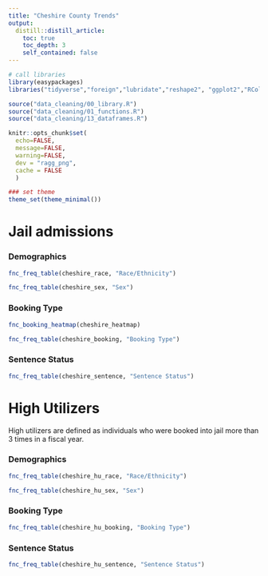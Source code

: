 ```yaml
---
title: "Cheshire County Trends"
output: 
  distill::distill_article:
    toc: true
    toc_depth: 3
    self_contained: false
---
```


```r
# call libraries
library(easypackages)
libraries("tidyverse","foreign","lubridate","reshape2", "ggplot2","RColorBrewer","knitr","forcats","openxlsx","statar","svDialogs","xlsx", "magrittr","stringr", "data.table","janitor","kableExtra","leaflet", "readr", "rmarkdown","rowr", "gganimate", "gifski","tidycensus","sf","htmltools","acs","tigris","mapview","rgeos", "ggrepel", "censusxy","gdata","lavaan","mclust","tmap","scales","raster","rgeos","gmapsdistance","viridis","cowplot","lintr","leaflet.extras","censusapi","data.table","gridGraphics","readxl","haven","ggridges","extrafont","extrafontdb","datamodelr","Lahman","DiagrammeR","fs","readxl","rsvg","V8","ragg","ggtext","csgjcr","distill","ezknitr")

source("data_cleaning/00_library.R")
source("data_cleaning/01_functions.R")
source("data_cleaning/13_dataframes.R")
```

```r
knitr::opts_chunk$set(
  echo=FALSE, 
  message=FALSE, 
  warning=FALSE,
  dev = "ragg_png",
  cache = FALSE
  )
```

```r
### set theme
theme_set(theme_minimal())
```

# Jail admissions

### Demographics

```r
fnc_freq_table(cheshire_race, "Race/Ethnicity") 
```

```r
fnc_freq_table(cheshire_sex, "Sex")
```

### Booking Type

```r
fnc_booking_heatmap(cheshire_heatmap)
```

```r
fnc_freq_table(cheshire_booking, "Booking Type")
```

### Sentence Status

```r
fnc_freq_table(cheshire_sentence, "Sentence Status")
```

# High Utilizers

High utilizers are defined as individuals who were booked into jail more than 3 times in a fiscal year.  

### Demographics

```r
fnc_freq_table(cheshire_hu_race, "Race/Ethnicity") 
```

```r
fnc_freq_table(cheshire_hu_sex, "Sex")
```

### Booking Type

```r
fnc_freq_table(cheshire_hu_booking, "Booking Type")
```

### Sentence Status

```r
fnc_freq_table(cheshire_hu_sentence, "Sentence Status")
```
